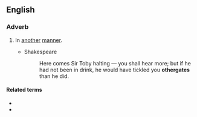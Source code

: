 ==English==

===Adverb===
{{en-adv|-}}

# {{lb|en|obsolete}} In [[another]] [[manner]].
#* Shakespeare
#*: Here comes Sir Toby halting — you shall hear more; but if he had not been in drink, he would have tickled you '''othergates''' than he did.

====Related terms====
* {{l|en|algate}}
* {{l|en|anothergates}}

{{Webster 1913}}